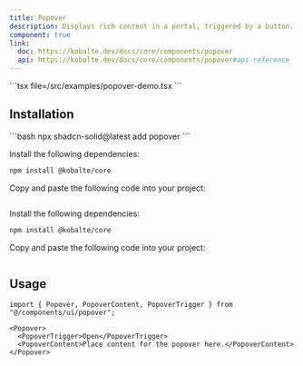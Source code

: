 ```yaml
---
title: Popover
description: Displays rich content in a portal, triggered by a button.
component: true
link:
  doc: https://kobalte.dev/docs/core/components/popover
  api: https://kobalte.dev/docs/core/components/popover#api-reference
---
```



<ComponentPreview name="popover-demo" client:only="solid-js">
<Fragment slot="code">
```tsx file=<rootDir>/src/examples/popover-demo.tsx
```
</Fragment>
</ComponentPreview>

## Installation

<ComponentInstallation client:only="solid-js">

<Fragment slot="cli">
```bash
npx shadcn-solid@latest add popover
```
</Fragment>

<Step slot="tw">

<StepItem>Install the following dependencies:</StepItem>
```bash
npm install @kobalte/core
```

<StepItem>Copy and paste the following code into your project:</StepItem>
```tsx file=<rootDir>/../packages/tailwindcss/ui/popover.tsx
```

</Step>

<Step slot="uno">

<StepItem>Install the following dependencies:</StepItem>
```bash
npm install @kobalte/core
```

<StepItem>Copy and paste the following code into your project:</StepItem>
```tsx file=<rootDir>/../packages/unocss/ui/popover.tsx
```

</Step>

</ComponentInstallation>

## Usage

```tsx
import { Popover, PopoverContent, PopoverTrigger } from "@/components/ui/popover";
```

```tsx
<Popover>
  <PopoverTrigger>Open</PopoverTrigger>
  <PopoverContent>Place content for the popover here.</PopoverContent>
</Popover>
```
